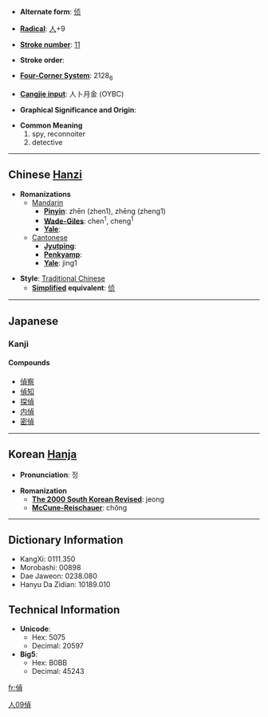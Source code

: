 * '''Alternate form''': [[侦]]

* '''[[Wiktionary:Chinese radical index| Radical]]''': [[Wiktionary:Chinese radical index 人|人]]+9

* '''[[Wiktionary:Chinese total strokes index|Stroke number]]''': [[Wiktionary:Chinese total strokes index 11|11]]

* '''Stroke order''': 

* '''[[Wiktionary:Chinese four corner index|Four-Corner System]]''': 2128<sub>6</sub>

* '''[[Wiktionary:Chinese Cangjie index|Cangjie input]]''': 人卜月金 (OYBC)

* '''Graphical Significance and Origin''': 

* '''Common Meaning'''
*#spy, reconnoiter
*# detective


----

== Chinese [[Hanzi]] ==

* '''Romanizations'''
** [[Mandarin]]
*** '''[[Pinyin]]''': zhēn (zhen1), zhēng (zheng1)
*** '''[[Wade-Giles]]''': chen<sup>1</sup>, cheng<sup>1</sup>
*** '''[[Yale]]''': 
**[[Cantonese]]
***'''[[Jyutping]]''':
***'''[[Penkyamp]]''': 
***'''[[Yale]]''': jing1

* '''Style''': [[Traditional Chinese]] 
** '''[[Simplified Chinese|Simplified]] equivalent''': [[侦]]


----

==Japanese==
===Kanji===
{{kanji|[[てい]] ([[tei]])|[[うかがう]] ([[ukagau]])}}
====Compounds====
*[[偵察]]
*[[偵知]]
*[[探偵]]
*[[内偵]]
*[[密偵]]


----

== Korean [[Hanja]] ==

* '''Pronunciation''': 정

* '''Romanization'''
** '''[[The 2000 South Korean Revised Romanization|The 2000 South Korean Revised]]''': jeong
** '''[[McCune-Reischauer]]''': chŏng

----

== Dictionary Information ==

* KangXi: 0111.350
* Morobashi: 00898
* Dae Jaweon: 0238.080
* Hanyu Da Zidian: 10189.010

== Technical Information ==

* '''Unicode''':
** Hex: 5075
** Decimal: 20597
* '''Big5''':
** Hex: B0BB
** Decimal: 45243

[[Category:Japanese kanji|人09偵]]

[[fr:偵]]